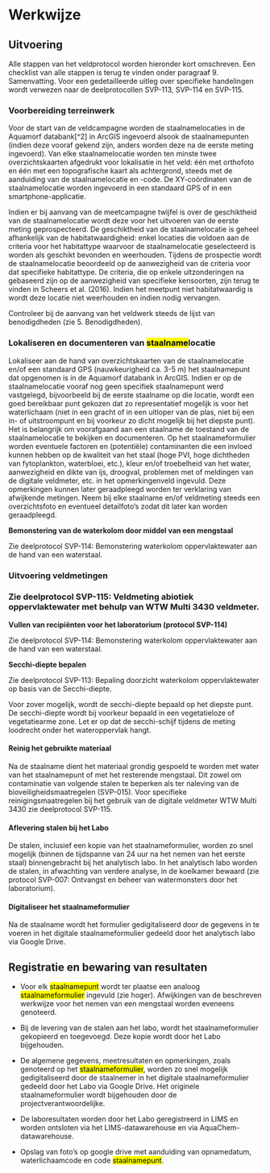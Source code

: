 # Werkwijze

## Uitvoering

Alle stappen van het veldprotocol worden hieronder kort omschreven. Een checklist van alle stappen is terug te vinden onder paragraaf 9. Samenvatting. Voor een gedetailleerde uitleg over specifieke handelingen wordt verwezen naar de deelprotocollen SVP-113, SVP-114 en SVP-115.

### **Voorbereiding terreinwerk**

Voor de start van de veldcampagne worden de staalnamelocaties in de Aquamorf databank[^2] in ArcGIS ingevoerd alsook de staalnamepunten (indien deze vooraf gekend zijn, anders worden deze na de eerste meting ingevoerd). Van elke staalnamelocatie worden ten minste twee overzichtskaarten afgedrukt voor lokalisatie in het veld: één met orthofoto en één met een topografische kaart als achtergrond, steeds met de aanduiding van de staalnamelocatie en -code. De XY-coördinaten van de staalnamelocatie worden ingevoerd in een standaard GPS of in een smartphone-applicatie.

Indien er bij aanvang van de meetcampagne twijfel is over de geschiktheid van de staalnamelocatie wordt deze voor het uitvoeren van de eerste meting geprospecteerd. De geschiktheid van de staalnamelocatie is geheel afhankelijk van de habitatwaardigheid: enkel locaties die voldoen aan de criteria voor het habitattype waarvoor de staalnamelocatie geselecteerd is worden als geschikt bevonden en weerhouden. Tijdens de prospectie wordt de staalnamelocatie beoordeeld op de aanwezigheid van de criteria voor dat specifieke habitattype. De criteria, die op enkele uitzonderingen na gebaseerd zijn op de aanwezigheid van specifieke kensoorten, zijn terug te vinden in Scheers et al. (2016). Indien het meetpunt niet habitatwaardig is wordt deze locatie niet weerhouden en indien nodig vervangen.

Controleer bij de aanvang van het veldwerk steeds de lijst van benodigdheden (zie 5. Benodigdheden).

### **Lokaliseren en documenteren van [staalname]{.mark}locatie**

Lokaliseer aan de hand van overzichtskaarten van de staalnamelocatie en/of een standaard GPS (nauwkeurigheid ca. 3-5 m) het staalnamepunt dat opgenomen is in de Aquamorf databank in ArcGIS. Indien er op de staalnamelocatie vooraf nog geen specifiek staalnamepunt werd vastgelegd, bijvoorbeeld bij de eerste staalname op die locatie, wordt een goed bereikbaar punt gekozen dat zo representatief mogelijk is voor het waterlichaam (niet in een gracht of in een uitloper van de plas, niet bij een in- of uitstroompunt en bij voorkeur zo dicht mogelijk bij het diepste punt). Het is belangrijk om voorafgaand aan een staalname de toestand van de staalnamelocatie te bekijken en documenteren. Op het staalnameformulier worden eventuele factoren en (potentiële) contaminanten die een invloed kunnen hebben op de kwaliteit van het staal (hoge PVI, hoge dichtheden van fytoplankton, waterbloei, etc.), kleur en/of troebelheid van het water, aanwezigheid en dikte van ijs, droogval, problemen met of meldingen van de digitale veldmeter, etc. in het opmerkingenveld ingevuld. Deze opmerkingen kunnen later geraadpleegd worden ter verklaring van afwijkende metingen. Neem bij elke staalname en/of veldmeting steeds een overzichtsfoto en eventueel detailfoto's zodat dit later kan worden geraadpleegd.

**Bemonstering van de waterkolom door middel van een mengstaal**

Zie deelprotocol SVP-114: Bemonstering waterkolom oppervlaktewater aan de hand van een waterstaal.

### **Uitvoering veldmetingen**

### Zie deelprotocol SVP-115: Veldmeting abiotiek oppervlaktewater met behulp van WTW Multi 3430 veldmeter.

**Vullen van recipiënten voor het laboratorium (protocol SVP-114)**

Zie deelprotocol SVP-114: Bemonstering waterkolom oppervlaktewater aan de hand van een waterstaal.

**Secchi-diepte bepalen**

Zie deelprotocol SVP-113: Bepaling doorzicht waterkolom oppervlaktewater op basis van de Secchi-diepte.

Voor zover mogelijk, wordt de secchi-diepte bepaald op het diepste punt. De secchi-diepte wordt bij voorkeur bepaald in een vegetatieloze of vegetatiearme zone. Let er op dat de secchi-schijf tijdens de meting loodrecht onder het wateroppervlak hangt.

#### **Reinig het gebruikte materiaal**

Na de staalname dient het materiaal grondig gespoeld te worden met water van het staalnamepunt of met het resterende mengstaal. Dit zowel om contaminatie van volgende stalen te beperken als ter naleving van de bioveiligheidsmaatregelen (SVP-015). Voor specifieke reinigingsmaatregelen bij het gebruik van de digitale veldmeter WTW Multi 3430 zie deelprotocol SVP-115.

#### **Aflevering stalen bij het Labo**

De stalen, inclusief een kopie van het staalnameformulier, worden zo snel mogelijk (binnen de tijdspanne van 24 uur na het nemen van het eerste staal) binnengebracht bij het analytisch labo. In het analytisch labo worden de stalen, in afwachting van verdere analyse, in de koelkamer bewaard (zie protocol SVP-007: Ontvangst en beheer van watermonsters door het laboratorium).

#### **Digitaliseer het staalnameformulier**

Na de staalname wordt het formulier gedigitaliseerd door de gegevens in te voeren in het digitale staalnameformulier gedeeld door het analytisch labo via Google Drive.

## Registratie en bewaring van resultaten

-   Voor elk [staalnamepunt]{.mark} wordt ter plaatse een analoog [staalnameformulier]{.mark} ingevuld (zie hoger). Afwijkingen van de beschreven werkwijze voor het nemen van een mengstaal worden eveneens genoteerd.

-   Bij de levering van de stalen aan het labo, wordt het staalnameformulier gekopieerd en toegevoegd. Deze kopie wordt door het Labo bijgehouden.

-   De algemene gegevens, meetresultaten en opmerkingen, zoals genoteerd op het [staalnameformulier]{.mark}, worden zo snel mogelijk gedigitaliseerd door de staalnemer in het digitale staalnameformulier gedeeld door het Labo via Google Drive. Het originele staalnameformulier wordt bijgehouden door de projectverantwoordelijke.

-   De laboresultaten worden door het Labo geregistreerd in LIMS en worden ontsloten via het LIMS-datawarehouse en via AquaChem-datawarehouse.

-   Opslag van foto's op google drive met aanduiding van opnamedatum, waterlichaamcode en code [staalnamepunt]{.mark}.

